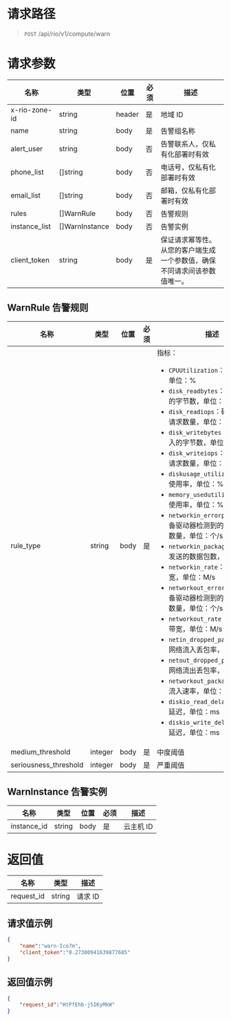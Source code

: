 <style>.topic-content-wrap .topic-detail table thead th { word-break: keep-all; }</style>


# 请求路径
> `POST` /api/rio/v1/compute/warn

# 请求参数
名称 | 类型 | 位置 | 必须 | 描述 
----- | ----- | ----- | ----- | ----- 
x-rio-zone-id   | string         | header| 是 | 地域 ID
name            | string         | body  | 是 | 告警组名称
alert_user      | string         | body  | 否 | 告警联系人，仅私有化部署时有效
phone_list      | []string       | body  | 否 | 电话号，仅私有化部署时有效
email_list      | []string       | body  | 否 | 邮箱，仅私有化部署时有效
rules           | []WarnRule     | body  | 否 | 告警规则
instance_list   | []WarnInstance | body  | 否 | 告警实例
client_token    | string         | body  | 是 | 保证请求幂等性。从您的客户端生成一个参数值，确保不同请求间该参数值唯一。

## WarnRule 告警规则
名称 | 类型 | 位置 | 必须 | 描述 
----- | ----- | ----- | ----- | ----- 
rule_type               | string  | body | 是 | 指标：<ul><li>`CPUUtilization`：CPU使用率，单位：%</li><li>`disk_readbytes`：磁盘每秒读取的字节数，单位：MB/s</li><li>`disk_readiops`：磁盘每秒的读请求数量，单位：次/s</li><li>`disk_writebytes`：磁盘每秒写入的字节数，单位：MB/s</li><li>`disk_writeiops`：磁盘每秒的写请求数量，单位：次/s</li><li>`diskusage_utilization`：磁盘使用率，单位：%</li><li>`memory_usedutilization`：内存使用率，单位：%</li><li>`networkin_errorpackages`：设备驱动器检测到的发送错误包的数量，单位：个/s</li><li>`networkin_packages`：网卡每秒发送的数据包数，单位：个/s</li><li>`networkin_rate`：网卡的上行带宽，单位：M/s</li><li>`networkout_errorpackages`：设备驱动器检测到的接受错误包的数量，单位：个/s</li><li>`networkout_rate`：网卡的下行带宽，单位：M/s</li><li>`netin_dropped_packet_rate`：网络流入丢包率，单位：个/s</li><li>`netout_dropped_packet_rate`：网络流出丢包率，单位：个/s</li><li>`networkout_packages`：网络包流入速率，单位：个/s</li><li>`diskio_read_delay`：磁盘IO读延迟，单位：ms</li><li>`diskio_write_delay`：磁盘IO写延迟，单位：ms</li></ul>
medium_threshold        | integer | body | 是 | 中度阈值
seriousness_threshold   | integer | body | 是 | 严重阈值

## WarnInstance 告警实例
名称 | 类型 | 位置 | 必须 | 描述 
----- | ----- | ----- | ----- | ----- 
instance_id | string | body | 是 | 云主机 ID

# 返回值
名称 | 类型 |  描述
----- | ----- | -----
request_id	| string  | 请求 ID

## 请求值示例
```json
{
    "name":"warn-Ico7m",
    "client_token":"0.27300941639877685"
}
```

## 返回值示例
```json
{
    "request_id":"HtPfEhb-j5IKyMkW"
}
```
